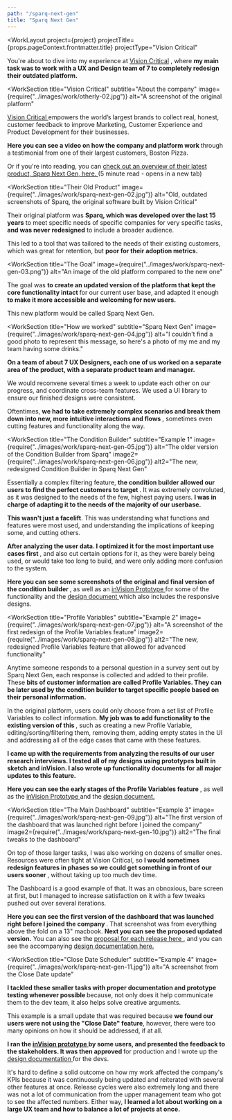 ```yaml
---
path: "/sparq-next-gen"
title: "Sparq Next Gen"
---
```






<WorkLayout
  project={project}
  projectTitle={props.pageContext.frontmatter.title}
  projectType="Vision Critical"
>
<SEO title={props.pageContext.frontmatter.title} />
<WorkSection title="Overview" 
  image={require("../images/work/sparq-next-gen-01.jpg")}
  alt="Images of Sparq Next Gen displayed on mobile, tablet, and desktop.">
  <p>
    You're about to dive into my experience at
    <a href="http://www.visioncritical.com/" target="_blank" rel="noreferrer noopener">Vision Critical</a>
    , where
    <strong>
        my main task was to work with a UX and Design team of 7 to completely redesign their
        outdated platform.
    </strong>
  </p>
</WorkSection>

<WorkSection
  title="Vision Critical"
  subtitle="About the company"
  image={require("../images/work/otherly-02.jpg")}
  alt="A screenshot of the original platform"
>
  <p>
    <a href="http://www.visioncritical.com/" target="_blank" rel="noreferrer noopener">
      Vision Critical
    </a>
    empowers the world’s largest brands to collect real, honest, customer feedback
    to improve Marketing, Customer Experience and Product Development for their businesses.
  </p>
  <p>
    <strong>
      Here you can see a video on how the company and platform work
    </strong>
    through a testimonial from one of their largest customers, Boston Pizza.
  </p>
  <p>
    Or if you're into reading, you can
    <a
      href="https://www.visioncritical.com/customer-intelligence-platform-features/"
      target="_blank" rel="noreferrer noopener"
    >
      check out an overview of their latest product, Sparq Next Gen, here.
    </a>
    (5 minute read - opens in a new tab)
  </p>
</WorkSection>

<WorkSection
  title="Their Old Product"
  image={require("../images/work/sparq-next-gen-02.jpg")}
  alt="Old, outdated screenshots of Sparq, the original software built by Vision Critical"
>
  <p>
    Their original platform was
    <strong>Sparq, which was developed over the last 15 years</strong>
    to meet specific needs of specific companies for very specific tasks,
    <strong>and was never redesigned</strong>
    to include a broader audience.
  </p>
  <p>
    This led to a tool that was tailored to the needs of their existing
    customers, which was great for retention, but
    <strong>poor for their adoption metrics.</strong>
  </p>
</WorkSection>

<WorkSection
  title="The Goal"
  image={require("../images/work/sparq-next-gen-03.png")}
  alt="An image of the old platform compared to the new one"
>
  <p>
    The goal was
    <strong>
      to create an updated version of the platform that kept the core
      functionality intact
    </strong>
    for our current user base, and adapted it enough
    <strong>to make it more accessible and welcoming for new users.</strong>
  </p>
  <p>This new platform would be called Sparq Next Gen.</p>
</WorkSection>

<WorkSection
  title="How we worked"
  subtitle="Sparq Next Gen"
  image={require("../images/work/sparq-next-gen-04.jpg")}
  alt="I couldn't find a good photo to represent this message, so here's a photo of my me and my team having some drinks."
>
  <p>
    <strong>
        On a team of about 7 UX Designers, each one of us worked on a separate area of the
        product, with a separate product team and manager.
    </strong>
  </p>

<p>
  We would reconvene several times a week to update each other on our progress,
  and coordinate cross-team features. We used a UI library to ensure our
  finished designs were consistent.
</p>

  <p>
    Oftentimes,
    <strong>
        we had to take extremely complex scenarios and break them down into new,
        more intuitive interactions and flows
    </strong>, sometimes even cutting features and functionality along the way.
  </p>
</WorkSection>

<WorkSection
  title="The Condition Builder"
  subtitle="Example 1"
  image={require("../images/work/sparq-next-gen-05.jpg")}
  alt="The older version of the Condition Builder from Sparq"
  image2={require("../images/work/sparq-next-gen-06.jpg")}
  alt2="The new, redesigned Condition Builder in Sparq Next Gen"
>
  <p>
    Essentially a complex filtering feature,
    <strong>
        the condition builder allowed our users to find the perfect customers to target
    </strong>
    . It was extremely convoluted, as it was designed to the needs of the few, highest paying
    users.
    <strong>
        I was in charge of adapting it to the needs of the majority of our userbase.
    </strong>
  </p>

<p>
  <strong>This wasn't just a facelift</strong>. This was understanding what
  functions and features were most used, and understanding the implications of
  keeping some, and cutting others.
</p>

<p>
  <strong>
    After analyzing the user data. I optimized it for the most important use
    cases first
  </strong>
  , and also cut certain options for it, as they were barely being used, or would
  take too long to build, and were only adding more confusion to the system.
</p>

<p>
  <strong>
    Here you can see some screenshots of the original and final version of the
    condition builder
  </strong>
  , as well as an
  <a href="https://invis.io/WV63QOVM2" target="_blank" rel="noreferrer noopener">
    inVision Prototype
  </a>
  for some of the functionality and the
  <a
    href="https://docs.google.com/document/d/1WAYWZpTzK2LQaV4pV_UQGA5kDxvlqq7jMmEPTKN1HyY/edit?usp=sharing"
    target="_blank" rel="noreferrer noopener"
  >
    design document
  </a>
  which also includes the responsive designs.
</p>

</WorkSection>

<WorkSection
  title="Profile Variables"
  subtitle="Example 2"
  image={require("../images/work/sparq-next-gen-07.jpg")}
  alt="A screenshot of the first redesign of the Profile Variables feature"
  image2={require("../images/work/sparq-next-gen-08.jpg")}
  alt2="The new, redesigned Profile Variables feature that allowed for advanced functionality"
>
<p>
  Anytime someone responds to a personal question in a survey sent out by Sparq Next Gen, each
  response is collected and added to their profile. These
  <strong>
      bits of customer information are called Profile Variables. They can be later used by the
      condition builder to target specific people based on their personal information.
  </strong>
</p>

<p>
  In the original platform, users could only choose from a set list of Profile
  Variables to collect information.
  <strong>
    My job was to add functionality to the existing version of this
  </strong>, such as creating a new Profile Variable, editing/sorting/filtering them,
  removing them, adding empty states in the UI and addressing all of the edge cases
  that came with these features.
</p>

<p>
  <strong>
    I came up with the requirements from analyzing the results of our user
    research interviews. I tested all of my designs using prototypes built in
    sketch and inVision. I also wrote up functionality documents for all major
    updates to this feature.
  </strong>
</p>

<p>
  <strong>
    Here you can see the early stages of the Profile Variables feature
  </strong>
  , as well as the
  <a href="https://invis.io/V25ZZQY7B" target="_blank" rel="noreferrer noopener">
    inVision Prototype
  </a>
  and the
  <a
    href="https://docs.google.com/document/d/1GrEJBw1o2syjunyHndF7zWQvzi9527yLOe5zbWyUNKQ/edit?usp=sharing"
    target="_blank" rel="noreferrer noopener"
  >
    design document.
  </a>
</p>

</WorkSection>

<WorkSection
  title="The Main Dashboard"
  subtitle="Example 3"
  image={require("../images/work/sparq-next-gen-09.jpg")}
  alt="The first version of the dashboard that was launched right before I joined the company"
  image2={require("../images/work/sparq-next-gen-10.jpg")}
  alt2="The final tweaks to the dashboard"
>
<p>
  On top of those larger tasks, I was also working on dozens of smaller ones. Resources were
  often tight at Vision Critical, so
  <strong>
      I would sometimes redesign features in phases so we could get something in front of our
      users sooner
  </strong>
  , without taking up too much dev time.
</p>

<p>
  The Dashboard is a good example of that. It was an obnoxious, bare screen at
  first, but I managed to increase satisfaction on it with a few tweaks pushed
  out over several iterations.
</p>

<p>
  <strong>
    Here you can see the first version of the dashboard that was launched right
    before I joined the company
  </strong>
  . That screenshot was from everything above the fold on a 13" macbook.
  <strong>Next you can see the proposed updated version.</strong>
  You can also see the
  <a href={require("../images/work/sparq-next-gen-99.jpg")} target="_blank" rel="noreferrer noopener">
    proposal for each release here
  </a>
  , and you can see the accompanying
  <a
    href="https://docs.google.com/document/d/1DWQ0-PDKNtIj81p59brabztY3XwB5I4-bc3JaoWFnos/edit?usp=sharing"
    target="_blank" rel="noreferrer noopener"
  >
    design documentation here.
  </a>
</p>

</WorkSection>

<WorkSection
  title="Close Date Scheduler"
  subtitle="Example 4"
  image={require("../images/work/sparq-next-gen-11.jpg")}
  alt="A screenshot from the Close Date update"
>
<p>
  <strong>
      I tackled these smaller tasks with proper documentation and prototype testing whenever
      possible
  </strong>
  because, not only does it help communicate them to the dev team, it also helps solve
  creative arguments.
</p>

<p>
  This example is a small update that was required because
  <strong>we found our users were not using the "Close Date" feature</strong>, however,
  there were too many opinions on how it should be addressed, if at all.
</p>

<p>
  <strong>
    I ran the
    <a href="https://invis.io/K861KLFC6" target="_blank" rel="noreferrer noopener">
      inVision prototype
    </a>
    by some users, and presented the feedback to the stakeholders. It was then
    approved
  </strong>
  for production and I wrote up the
  <a
    href="https://docs.google.com/document/d/1OU2zLEWUw4nAx3vsHJ_lX16xiptT2Z3lKn2o79DpaU0/edit?usp=sharing"
    target="_blank" rel="noreferrer noopener"
  >
    design documentation
  </a>
  for the devs.
</p>

</WorkSection>

<NextSteps title="Outcome">
  <p>
    It's hard to define a solid outcome on how my work affected the company's
    KPIs because it was continuously being updated and reiterated with several
    other features at once. Release cycles were also extremely long and there
    was not a lot of communication from the upper management team who got to see
    the affected numbers. Either way,
    <strong>
      I learned a lot about working on a large UX team and how to balance a lot
      of projects at once.
    </strong>
  </p>
</NextSteps>

</WorkLayout>
